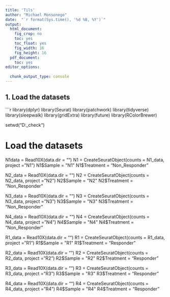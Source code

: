 ```yaml
---
title: 'Tils'
author: "Michael Monsonego"
date:  "`r format(Sys.time(), '%d %B, %Y')`"
output:
  html_document: 
    fig_crop: no
    toc: yes
    toc_float: yes
    fig_width: 16
    fig_height: 16
  pdf_document:
    toc: yes
editor_options:
  
  chunk_output_type: console
---
```




## 1. Load the datasets
```r
library(dplyr)
library(Seurat)
library(patchwork)
library(tidyverse)
library(sleepwalk)
library(gridExtra)
library(future)
library(RColorBrewer)

setwd("D:\Michael\git_check\tils")

# Load the datasets
N1data = Read10X(data.dir = "")
N1 = CreateSeuratObject(counts = N1_data, project = "N1")
N1$Sample = "N1"
N1$Treatment = "Non_Responder"

N2_data = Read10X(data.dir = "")
N2 = CreateSeuratObject(counts = N2_data, project = "N2")
N2$Sample = "N2"
N2$Treatment = "Non_Responder"

N3_data = Read10X(data.dir = "")
N3 = CreateSeuratObject(counts = N3_data, project = "N3")
N3$Sample = "N3"
N3$Treatment = "Non_Responder"

N4_data = Read10X(data.dir = "")
N4 = CreateSeuratObject(counts = N4_data, project = "N4")
N4$Sample = "N4"
N4$Treatment = "Non_Responder"

R1_data = Read10X(data.dir = "")
R1 = CreateSeuratObject(counts = R1_data, project = "R1")
R1$Sample = "R1"
R1$Treatment = "Responder"

R2_data = Read10X(data.dir = "")
R2 = CreateSeuratObject(counts = R2_data, project = "R2")
R2$Sample = "R2"
R2$Treatment = "Responder"

R3_data = Read10X(data.dir = "")
R3 = CreateSeuratObject(counts = R3_data, project = "R3")
R3$Sample = "R3"
R3$Treatment = "Responder"

R4_data = Read10X(data.dir = "")
R4 = CreateSeuratObject(counts = R4_data, project = "R4")
R4$Sample = "R4"
R4$Treatment = "Responder"








